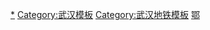 {{Navbox
|name=武汉市公共交通网络
|title=[[武汉交通|武汉市公共交通]]网络
|listclass=hlist
|state=

|image=
|imagestyle = 
|imageleft = 
|imageleftstyle = 

|group1='''[[武汉地铁]]'''
|list1={{Navbox|subgroup
  |group1 = '''营运中'''
  |list1 = 
*{{武汉地铁路线标志|1|short}} 
*{{武汉地铁路线标志|2|short}}
*{{武汉地铁路线标志|3|short}}
*{{武汉地铁路线标志|4|short}} 
*{{武汉地铁路线标志|5|short}} 
*{{武汉地铁路线标志|6|short}}
*{{武汉地铁路线标志|7|short}}
*{{武汉地铁路线标志|8|short}}
*{{武汉地铁路线标志|11|short}}
*{{武汉地铁路线标志|16|short}} 
*{{武汉地铁路线标志|21|short}}

  |group2= '''建设中'''
  |list2= 
*{{武汉地铁路线标志|5|short}}二期
*{{武汉地铁路线标志|7|short}}北延线
*{{武汉地铁路线标志|新港|short}}一期
*{{武汉地铁路线标志|11|short}}二、三期
*{{武汉地铁路线标志|12|short}}
*{{武汉地铁路线标志|16|short}}二期
*{{武汉地铁路线标志|19|short}}
*{{武汉地铁路线标志|21|short}}西延线（即12号线连接线工程）

  |group3= '''计划中'''
  |list3= 
*{{武汉地铁路线标志|3|short}}二期
*{{武汉地铁路线标志|9|short}}
*{{武汉地铁路线标志|10|short}}
*{{武汉地铁路线标志|13|short}}
*{{武汉地铁路线标志|14|short}}
}}

|group2 = [[File:China Railways.svg|16px|link=中華人民共和國鐵路運輸]] '''[[武汉铁路枢纽|铁路枢纽]]'''
|list2 = {{Navbox|subgroup

|group1= [[File:China Railways.svg|16px|link=中華人民共和國鐵路運輸]] '''主要客运车站'''
  |list1= 
*[[武昌站]] 
*[[汉口站]] 
*[[武汉站]]
*[[武汉东站]]（在建）
*[[武汉西站]]（规划中）
  
|group2= [[File:Transilien-train.svg|16px|link=城际列车]] '''[[武漢城市圈城際鐵路|城市圈城际铁路]]'''
  |list2= 
*[[武孝城际铁路]] 
*[[武咸城际铁路]] 
*[[武黄城际铁路]] （武汉-黄石/黄冈）
*[[武仙城际铁路]]

  |group3='''[[中华人民共和国高速铁路|高速铁路]]'''
  |list3 = 
*[[武广客运专线]] 
*[[汉宜铁路]] 
*[[石武客运专线]] 
*[[合武铁路]] 
*[[武九客运专线]]
*[[汉十高速铁路]]

 |group4=[[File:China Railways.svg|16px|link=中華人民共和國鐵路運輸]] '''其他国内铁路'''
  |list4 = 
*[[京广铁路]]
*[[汉丹铁路]] 
*[[武九铁路]] 
*[[麻武铁路]]
*[[京九铁路]]

 |group5=[[File:China Railways.svg|16px|link=中華人民共和國鐵路運輸]] '''其他配套设施'''
  |list5 = 
*[[武汉动车段]]
*[[汉口动车运用所]] 
*[[武昌南机务段]]
*[[武昌车辆段]] 
}}

|group3 = [[File:Bus-logo.svg|16px]] '''公路交通'''
|list3 = {{Navbox|subgroup

|group3 = [[File:Paris logo bus jms.svg|16px]] '''市内公交路网'''
|list3 = 
*[[武汉市公共交通集团|武汉公交]] 
*[[武汉BRT]] 
*[[无轨电车]]
*[[武汉机场大巴|机场大巴]]

|group4 = [[File:Paris logo bus jms.svg|16px]] '''主要长途客运车站'''
|list4 = 
*[[新荣客运站]] 
*[[金家墩客运站]] 
*[[宏基客运站]] 
*[[傅家坡客运站]]
*[[汉阳客运中心]] 
*[[杨春湖客运站]]
*[[新華路客運站|<s>新華路客運站</s>]]
}}

|group4 = [[File:BSicon TRAM.svg|16px|link=武汉有轨电车]] '''[[武汉有轨电车|有轨电车]]'''
|list4 = {{Navbox|subgroup

|group4 = '''[[武汉车都现代有轨电车]]'''
|list4 = 
*[[武汉车都现代有轨电车#车都T1线|T1线]]

|group5 ='''[[武汉光谷现代有轨电车]]'''
|list5 = 
*[[武汉光谷现代有轨电车|L1线]]
*[[武汉光谷现代有轨电车|L2线]]
*[[武汉光谷现代有轨电车|L3线]]
}}

|group5 = [[File:Airplane_silhouette.svg|16px]] '''航空'''
|list5 = [[武汉天河国际机场]]

|group6 = [[File:Aiga watertransportation.svg|16px]] '''水运'''
|list6 = [[武汉轮渡]] 

|group7 = [[File:Sinnbild Radfahrer.svg|16px]] '''自行车'''
|list7 = 
*[[武汉公共自行车|<s>武汉公共自行车</s>]]
*[[公共自行車#企业经营的共享单车|共享单车]]
*[[公共电动自行车#企业经营的共享电动自行车|共享电动自行车]]
}}<noinclude>
[[Category:武汉交通|*]]
[[Category:武汉模板]]
[[Category:武汉地铁模板]]
[[Category:中华人民共和国公共交通导航模板|鄂]]
</noinclude>